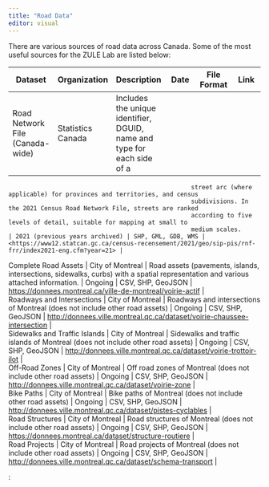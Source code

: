 ```yaml
---
title: "Road Data"
editor: visual
---
```


There are various sources of road data across Canada. Some of the most useful sources for the ZULE Lab are listed below:

| Dataset                         | Organization      | Description                                                                                                                       | Date                           | File Format        | Link                                                                                                |
|------------|------------|-------------|------------|------------|------------|
| Road Network File (Canada-wide) | Statistics Canada | Includes the unique identifier, DGUID, name and type for each side of a                                                           
                                                       street arc (where applicable) for provinces and territories, and census                                                            
                                                       subdivisions. In the 2021 Census Road Network File, streets are ranked                                                             
                                                       according to five levels of detail, suitable for mapping at small to                                                               
                                                       medium scales.                                                                                                                     | 2021 (previous years archived) | SHP, GML, GDB, WMS | <https://www12.statcan.gc.ca/census-recensement/2021/geo/sip-pis/rnf-frr/index2021-eng.cfm?year=21> |
| Complete Road Assets            | City of Montreal  | Road assets (pavements, islands, intersections, sidewalks, curbs) with a spatial representation and various attached information. | Ongoing                        | CSV, SHP, GeoJSON  | <https://donnees.montreal.ca/ville-de-montreal/voirie-actif>                                        |
| Roadways and Intersections      | City of Montreal  | Roadways and intersections of Montreal (does not include other road assets)                                                       | Ongoing                        | CSV, SHP, GeoJSON  | <http://donnees.ville.montreal.qc.ca/dataset/voirie-chaussee-intersection>                          |
| Sidewalks and Traffic Islands   | City of Montreal  | Sidewalks and traffic islands of Montreal (does not include other road assets)                                                    | Ongoing                        | CSV, SHP, GeoJSON  | <http://donnees.ville.montreal.qc.ca/dataset/voirie-trottoir-ilot>                                  |
| Off-Road Zones                  | City of Montreal  | Off road zones of Montreal (does not include other road assets)                                                                   | Ongoing                        | CSV, SHP, GeoJSON  | <http://donnees.ville.montreal.qc.ca/dataset/voirie-zone>                                           |
| Bike Paths                      | City of Montreal  | Bike paths of Montreal (does not include other road assets)                                                                       | Ongoing                        | CSV, SHP, GeoJSON  | <http://donnees.ville.montreal.qc.ca/dataset/pistes-cyclables>                                      |
| Road Structures                 | City of Montreal  | Road structures of Montreal (does not include other road assets)                                                                  | Ongoing                        | CSV, SHP, GeoJSON  | <https://donnees.montreal.ca/dataset/structure-routiere>                                            |
| Road Projects                   | City of Montreal  | Road projects of Montreal (does not include other road assets)                                                                    | Ongoing                        | CSV, SHP, GeoJSON  | <http://donnees.ville.montreal.qc.ca/dataset/schema-transport>                                      |

: \
